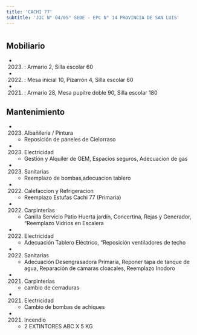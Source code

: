 ```yaml
---
title: 'CACHI 77'
subtitle: 'JIC N° 04/05° SEDE - EPC N° 14 PROVINCIA DE SAN LUIS'
---
```


#


## Mobiliario

*  (2023) : Armario 2, Silla escolar 60 

*  (2022) : Mesa inicial 10, Pizarrón 4, Silla escolar 60 

*  (2021) : Armario 28, Mesa pupitre doble 90, Silla escolar 180 





## Mantenimiento

*  (2023) Albañileria / Pintura 
    + Reposición de paneles de Cielorraso

*  (2023) Electricidad 
    + Gestión y Alquiler de GEM, Espacios seguros, Adecuacion de gas

*  (2023) Sanitarias 
    + Reemplazo de bombas,adecuacion tablero

*  (2022) Calefaccion y Refrigeracion 
    + Reemplazo Estufas Cachi 77 (Primaria)

*  (2022) Carpinterías 
    + Canilla Servicio Patio Huerta jardín, Concertina, Rejas y Generador, "Reemplazo Vidrios en Escalera

*  (2022) Electricidad 
    + Adecuación Tablero Eléctrico, "Reposición ventiladores de techo

*  (2022) Sanitarias 
    + Adecuación Desengrasadora Primaria, Reponer tapa de tanque de agua, Reparación de cámaras cloacales, Reemplazo Inodoro

*  (2021) Carpinterías 
    + cambio de cerraduras

*  (2021) Electricidad 
    + Cambio de bombas de achiques

*  (2021) Incendio 
    + 2 EXTINTORES ABC X 5 KG



